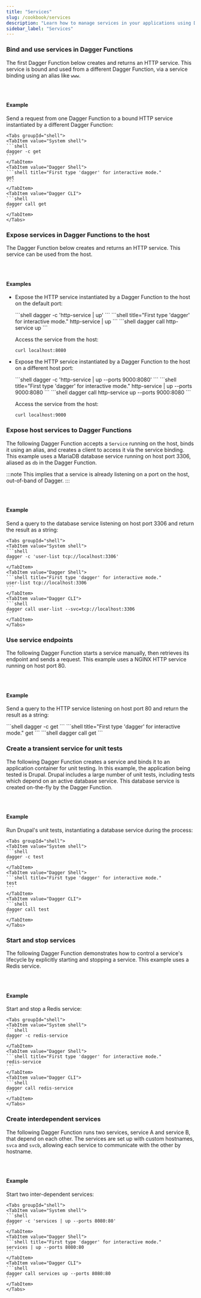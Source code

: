 ```yaml
---
title: "Services"
slug: /cookbook/services
description: "Learn how to manage services in your applications using Dagger with practical examples."
sidebar_label: "Services"
---
```



### Bind and use services in Dagger Functions

The first Dagger Function below creates and returns an HTTP service. This service is bound and used from a different Dagger Function, via a service binding using an alias like `www`.

<Tabs groupId="language" queryString="sdk">
<TabItem value="go" label="Go">

```go file=../extending/snippets/services/bind-services/go/main.go
```

</TabItem>
<TabItem value="python" label="Python">

```python file=../extending/snippets/services/bind-services/python/main.py
```

</TabItem>
<TabItem value="typescript" label="TypeScript">

```typescript file=../extending/snippets/services/bind-services/typescript/index.ts
```

</TabItem>
</Tabs>

#### Example

Send a request from one Dagger Function to a bound HTTP service instantiated by a different Dagger Function:

    <Tabs groupId="shell">
    <TabItem value="System shell">
    ```shell
    dagger -c get
    ```
    </TabItem>
    <TabItem value="Dagger Shell">
    ```shell title="First type 'dagger' for interactive mode."
    get
    ```
    </TabItem>
    <TabItem value="Dagger CLI">
    ```shell
    dagger call get
    ```
    </TabItem>
    </Tabs>

### Expose services in Dagger Functions to the host

The Dagger Function below creates and returns an HTTP service. This service can be used from the host.

<Tabs groupId="language" queryString="sdk">
<TabItem value="go" label="Go">

```go file=../extending/snippets/services/expose-dagger-services-to-host/go/main.go
```

</TabItem>
<TabItem value="python" label="Python">

```python file=../extending/snippets/services/expose-dagger-services-to-host/python/main.py
```

</TabItem>
<TabItem value="typescript" label="TypeScript">

```typescript file=../extending/snippets/services/expose-dagger-services-to-host/typescript/index.ts
```

</TabItem>
</Tabs>

#### Examples

- Expose the HTTP service instantiated by a Dagger Function to the host on the default port:

    <Tabs groupId="shell">
    <TabItem value="System shell">
    ```shell
    dagger -c 'http-service | up'
    ```
    </TabItem>
    <TabItem value="Dagger Shell">
    ```shell title="First type 'dagger' for interactive mode."
    http-service | up
    ```
    </TabItem>
    <TabItem value="Dagger CLI">
    ```shell
    dagger call http-service up
    ```
    </TabItem>
    </Tabs>

    Access the service from the host:

    ```shell
    curl localhost:8080
    ```

- Expose the HTTP service instantiated by a Dagger Function to the host on a different host port:

    <Tabs groupId="shell">
    <TabItem value="System shell">
    ```shell
    dagger -c 'http-service | up --ports 9000:8080'
    ```
    </TabItem>
    <TabItem value="Dagger Shell">
    ```shell title="First type 'dagger' for interactive mode."
    http-service | up --ports 9000:8080
    ```
    </TabItem>
    <TabItem value="Dagger CLI">
    ```shell
    dagger call http-service up --ports 9000:8080
    ```
    </TabItem>
    </Tabs>

    Access the service from the host:

    ```shell
    curl localhost:9000
    ```

### Expose host services to Dagger Functions

The following Dagger Function accepts a `Service` running on the host, binds it using an alias, and creates a client to access it via the service binding. This example uses a MariaDB database service running on host port 3306, aliased as `db` in the Dagger Function.

:::note
This implies that a service is already listening on a port on the host, out-of-band of Dagger.
:::

<Tabs groupId="language" queryString="sdk">
<TabItem value="go" label="Go">

```go file=../extending/snippets/services/expose-host-services-to-dagger/go/main.go
```

</TabItem>
<TabItem value="python" label="Python">

```python file=../extending/snippets/services/expose-host-services-to-dagger/python/main.py
```

</TabItem>
<TabItem value="typescript" label="TypeScript">

```typescript file=../extending/snippets/services/expose-host-services-to-dagger/typescript/index.ts
```

</TabItem>
</Tabs>

#### Example

Send a query to the database service listening on host port 3306 and return the result as a string:

    <Tabs groupId="shell">
    <TabItem value="System shell">
    ```shell
    dagger -c 'user-list tcp://localhost:3306'
    ```
    </TabItem>
    <TabItem value="Dagger Shell">
    ```shell title="First type 'dagger' for interactive mode."
    user-list tcp://localhost:3306
    ```
    </TabItem>
    <TabItem value="Dagger CLI">
    ```shell
    dagger call user-list --svc=tcp://localhost:3306
    ```
    </TabItem>
    </Tabs>

### Use service endpoints

The following Dagger Function starts a service manually, then retrieves its endpoint and sends a request. This example uses a NGINX HTTP service running on host port 80.

<Tabs groupId="language" queryString="sdk">
<TabItem value="go" label="Go">

```go file=../extending/snippets/services/use-endpoint/go/main.go
```

</TabItem>
<TabItem value="python" label="Python">

```python file=../extending/snippets/services/use-endpoint/python/main.py
```

</TabItem>
<TabItem value="typescript" label="TypeScript">

```typescript file=../extending/snippets/services/use-endpoint/typescript/index.ts
```

</TabItem>
</Tabs>

#### Example

Send a query to the HTTP service listening on host port 80 and return the result as a string:

<Tabs groupId="shell">
<TabItem value="System shell">
```shell
dagger -c get
```
</TabItem>
<TabItem value="Dagger Shell">
```shell title="First type 'dagger' for interactive mode."
get
```
</TabItem>
<TabItem value="Dagger CLI">
```shell
dagger call get
```
</TabItem>
</Tabs>

### Create a transient service for unit tests

The following Dagger Function creates a service and binds it to an application container for unit testing. In this example, the application being tested is Drupal. Drupal includes a large number of unit tests, including tests which depend on an active database service. This database service is created on-the-fly by the Dagger Function.

<Tabs groupId="language" queryString="sdk">
<TabItem value="go" label="Go">

```go file=../extending/snippets/services/test-against-db-service/go/main.go
```

</TabItem>
<TabItem value="python" label="Python">

```python file=../extending/snippets/services/test-against-db-service/python/main.py
```

</TabItem>
<TabItem value="typescript" label="TypeScript">

```typescript file=../extending/snippets/services/test-against-db-service/typescript/index.ts
```

</TabItem>
</Tabs>

#### Example

Run Drupal's unit tests, instantiating a database service during the process:

    <Tabs groupId="shell">
    <TabItem value="System shell">
    ```shell
    dagger -c test
    ```
    </TabItem>
    <TabItem value="Dagger Shell">
    ```shell title="First type 'dagger' for interactive mode."
    test
    ```
    </TabItem>
    <TabItem value="Dagger CLI">
    ```shell
    dagger call test
    ```
    </TabItem>
    </Tabs>

### Start and stop services

The following Dagger Function demonstrates how to control a service's lifecycle by explicitly starting and stopping a service. This example uses a Redis service.

<Tabs groupId="language" queryString="sdk">
<TabItem value="go" label="Go">

```go file=../extending/snippets/services/start-stop-services/go/main.go
```

</TabItem>
<TabItem value="python" label="Python">

```python file=../extending/snippets/services/start-stop-services/python/main.py
```

</TabItem>
<TabItem value="typescript" label="TypeScript">

```typescript file=../extending/snippets/services/start-stop-services/typescript/index.ts
```

</TabItem>
</Tabs>

#### Example

Start and stop a Redis service:

    <Tabs groupId="shell">
    <TabItem value="System shell">
    ```shell
    dagger -c redis-service
    ```
    </TabItem>
    <TabItem value="Dagger Shell">
    ```shell title="First type 'dagger' for interactive mode."
    redis-service
    ```
    </TabItem>
    <TabItem value="Dagger CLI">
    ```shell
    dagger call redis-service
    ```
    </TabItem>
    </Tabs>

### Create interdependent services

The following Dagger Function runs two services, service A and service B, that depend on each other. The services are set up with custom hostnames, `svca` and `svcb`, allowing each service to communicate with the other by hostname.

<Tabs groupId="language" queryString="sdk">
<TabItem value="go" label="Go">

```go file=../extending/snippets/services/create-interdependent-services/go/main.go
```

</TabItem>
<TabItem value="python" label="Python">

```python file=../extending/snippets/services/create-interdependent-services/python/main.py
```

</TabItem>
<TabItem value="typescript" label="TypeScript">

```typescript file=../extending/snippets/services/create-interdependent-services/typescript/index.ts
```

</TabItem>
</Tabs>

#### Example

Start two inter-dependent services:

    <Tabs groupId="shell">
    <TabItem value="System shell">
    ```shell
    dagger -c 'services | up --ports 8080:80'
    ```
    </TabItem>
    <TabItem value="Dagger Shell">
    ```shell title="First type 'dagger' for interactive mode."
    services | up --ports 8080:80
    ```
    </TabItem>
    <TabItem value="Dagger CLI">
    ```shell
    dagger call services up --ports 8080:80
    ```
    </TabItem>
    </Tabs>
